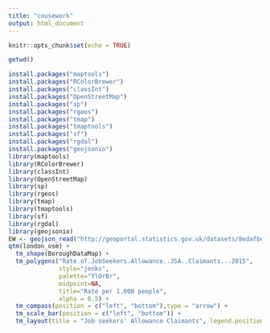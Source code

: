 ```yaml
---
title: "cousework"
output: html_document
---
```


```r
knitr::opts_chunk$set(echo = TRUE)
```
```r
getwd()

```
```r
install.packages("maptools")
install.packages("RColorBrewer")
install.packages("classInt")
install.packages("OpenStreetMap")
install.packages("sp")
install.packages("rgeos")
install.packages("tmap")
install.packages("tmaptools")
install.packages("sf")
install.packages("rgdal")
install.packages("geojsonio")
library(maptools)
library(RColorBrewer)
library(classInt)
library(OpenStreetMap)
library(sp)
library(rgeos)
library(tmap)
library(tmaptools)
library(sf)
library(rgdal)
library(geojsonio)
EW <- geojson_read("http://geoportal.statistics.gov.uk/datasets/8edafbe3276d4b56aec60991cbddda50_2.geojson", what = "sp")
qtm(london_osm) + 
  tm_shape(BoroughDataMap) + 
  tm_polygons("Rate.of.JobSeekers.Allowance..JSA..Claimants...2015", 
              style="jenks",
              palette="YlOrBr",
              midpoint=NA,
              title="Rate per 1,000 people",
              alpha = 0.5) + 
  tm_compass(position = c("left", "bottom"),type = "arrow") + 
  tm_scale_bar(position = c("left", "bottom")) +
  tm_layout(title = "Job seekers' Allowance Claimants", legend.position = c("right", "bottom"))
```

